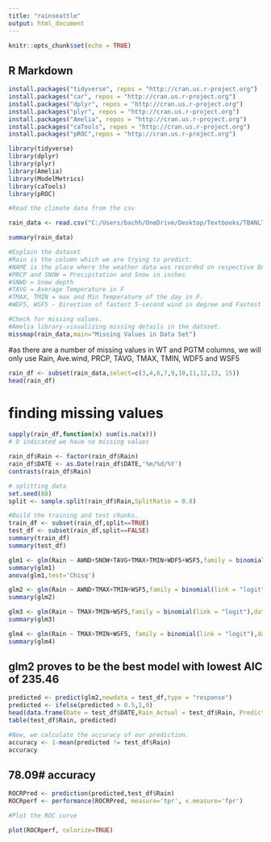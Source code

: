```yaml
---
title: "rainseattle"
output: html_document
---
```


```r
knitr::opts_chunk$set(echo = TRUE)
```


## R Markdown

```r
install.packages("tidyverse", repos = "http://cran.us.r-project.org")
install.packages("car", repos = "http://cran.us.r-project.org")
install.packages("dplyr", repos = "http://cran.us.r-project.org")
install.packages("plyr", repos = "http://cran.us.r-project.org")
install.packages("Amelia", repos = "http://cran.us.r-project.org")
install.packages("caTools", repos = "http://cran.us.r-project.org")
install.packages("pROC",repos = "http://cran.us.r-project.org")

library(tidyverse)
library(dplyr)
library(plyr)
library(Amelia)
library(ModelMetrics)
library(caTools)
library(pROC)

```

```r
#Read the climate data from the csv

rain_data <- read.csv("C:/Users/bachh/OneDrive/Desktop/Textbooks/TBANLT 540 (Regression)/Data/ClimateData_SeaTac.csv", header=T,na.strings = c(""))

summary(rain_data)

#Explain the dataset
#Rain is the column which we are trying to predict.
#NAME is the place where the weather data was recorded on respective DATE.
#PRCP and SNOW = Precipitation and Snow in inches
#SNWD = Snow depth
#TAVG = Average Temperature in F
#TMAX, TMIN = max and Min Temperature of the day in F.
#WDF5, WSF5 - Direction of fastest 5-second wind in degree and Fastest 5-second wind speed respectively.

```

```r
#Check for missing values.
#Amelia library-visualizing missing details in the dataset.
missmap(rain_data,main="Missing Values in Data Set")

```
#as there are a number of missing values in WT and PGTM columns, we will only use Rain, Ave.wind, PRCP, TAVG, TMAX, TMIN, WDF5 and WSF5

```r
rain_df <- subset(rain_data,select=c(3,4,6,7,9,10,11,12,13, 15))
head(rain_df)
```
# finding missing values
```r
sapply(rain_df,function(x) sum(is.na(x)))
# 0 indicated we have no missing values
```

```r
rain_df$Rain <- factor(rain_df$Rain)
rain_df$DATE <- as.Date(rain_df$DATE,'%m/%d/%Y')
contrasts(rain_df$Rain)

```

```r
# splitting data
set.seed(88)
split <- sample.split(rain_df$Rain,SplitRatio = 0.8)

#Build the training and test chunks.
train_df <- subset(rain_df,split==TRUE)
test_df <- subset(rain_df,split==FALSE)
summary(train_df)
summary(test_df)

```

```r
glm1 <- glm(Rain ~ AWND+SNOW+TAVG+TMAX+TMIN+WDF5+WSF5,family = binomial(link = "logit"),data = train_df)
summary(glm1)
anova(glm1,test='Chisq')
```
```r
glm2 <- glm(Rain ~ AWND+TMAX+TMIN+WSF5,family = binomial(link = "logit"),data = train_df)
summary(glm2)

```

```r
glm3 <- glm(Rain ~ TMAX+TMIN+WSF5,family = binomial(link = "logit"),data = train_df)
summary(glm3)

```

```r
glm4 <- glm(Rain ~ TMAX+TMIN+WSF5, family = binomial(link = "logit"),data = train_df)
summary(glm4)

```
## glm2 proves to be the best model with lowest AIC of 235.46
```r

predicted <- predict(glm2,newdata = test_df,type = "response")
predicted <- ifelse(predicted > 0.5,1,0)
head(data.frame(Date = test_df$DATE,Rain_Actual = test_df$Rain, Predicted_Rain = predicted))
table(test_df$Rain, predicted)


```

```r
#Now, we calculate the accuracy of our prediction.
accuracy <- 1-mean(predicted != test_df$Rain)
accuracy
```
## 78.09# accuracy
```r
ROCRPred <- prediction(predicted,test_df$Rain)
ROCRperf <- performance(ROCRPred, measure='tpr', x.measure='fpr')

#Plot the ROC curve

plot(ROCRperf, colorize=TRUE)


```

